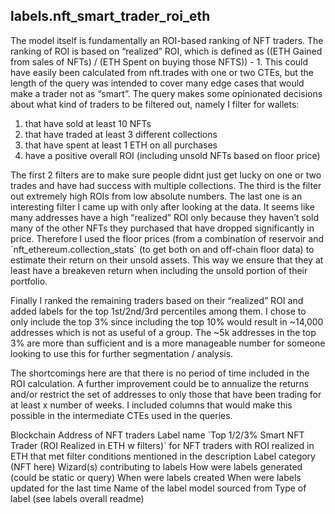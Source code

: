 ## labels.nft_smart_trader_roi_eth 
The model itself is fundamentally an ROI-based ranking of NFT traders. The ranking of ROI is based on “realized” ROI, which is defined as ((ETH Gained from sales of NFTs) / (ETH Spent on buying those NFTS)) - 1. This could have easily been calculated from nft.trades with one or two CTEs, but the length of the query was intended to cover many edge cases that would make a trader not as “smart”. The query makes some opinionated decisions about what kind of traders to be filtered out, namely I filter for wallets:

1. that have sold at least 10 NFTs
2. that have traded at least 3 different collections
3. that have spent at least 1 ETH on all purchases
4. have a positive overall ROI (including unsold NFTs based on floor price)

The first 2 filters are to make sure people didnt just get lucky on one or two trades and have had success with multiple collections. The third is the filter out extremely high ROIs from low absolute numbers. The last one is an interesting filter I came up with only after looking at the data. It seems like many addresses have a high “realized” ROI only because they haven’t sold many of the other NFTs they purchased that have dropped significantly in price. Therefore I used the floor prices (from a combination of reservoir and &#x60;nft_ethereum.collection_stats&#x60; (to get both on and off-chain floor data) to estimate their return on their unsold assets. This way we ensure that they at least have a breakeven return when including the unsold portion of their portfolio. 

Finally I ranked the remaining traders based on their “realized” ROI and added labels for the top 1st/2nd/3rd percentiles among them. I chose to only include the top 3% since including the top 10% would result in ~14,000 addresses which is not as useful of a group. The ~5k addresses in the top 3% are more than sufficient and is a more manageable number for someone looking to use this for further segmentation / analysis. 

The shortcomings here are that there is no period of time included in the ROI calculation. A further improvement could be to annualize the returns and/or restrict the set of addresses to only those that have been trading for at least x number of weeks. I included columns that would make this possible in the intermediate CTEs used in the queries.

<ParamField path="blockchain">
Blockchain
</ParamField>
<ParamField path="address">
Address of NFT traders
</ParamField>
<ParamField path="name">
Label name &#x60;Top 1/2/3% Smart NFT Trader (ROI Realized in ETH w filters)&#x60; for NFT traders with ROI realized in ETH that met filter conditions mentioned in the description
</ParamField>
<ParamField path="category">
Label category (NFT here)
</ParamField>
<ParamField path="contributor">
Wizard(s) contributing to labels
</ParamField>
<ParamField path="source">
How were labels generated (could be static or query)
</ParamField>
<ParamField path="created_at">
When were labels created
</ParamField>
<ParamField path="updated_at">
When were labels updated for the last time
</ParamField>
<ParamField path="model_name">
Name of the label model sourced from
</ParamField>
<ParamField path="label_type">
Type of label (see labels overall readme)
</ParamField>
